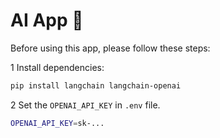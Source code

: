 # AI App 🦜

<Callout title="Info" variant="default">
Before using this app, please follow these steps:

1 Install dependencies:

```bash
pip install langchain langchain-openai
```

2 Set the `OPENAI_API_KEY` in `.env` file.

```bash
OPENAI_API_KEY=sk-...
```
</Callout>

<Chat postData="langchain_chat" height={400} />
